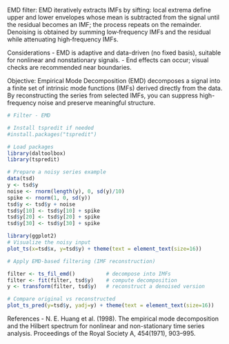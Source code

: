 EMD filter: EMD iteratively extracts IMFs by sifting: local extrema define upper and lower envelopes whose mean is subtracted from the signal until the residual becomes an IMF; the process repeats on the remainder. Denoising is obtained by summing low‑frequency IMFs and the residual while attenuating high‑frequency IMFs.

Considerations
- EMD is adaptive and data-driven (no fixed basis), suitable for nonlinear and nonstationary signals.
- End effects can occur; visual checks are recommended near boundaries.

Objective: Empirical Mode Decomposition (EMD) decomposes a signal into a finite set of intrinsic mode functions (IMFs) derived directly from the data. By reconstructing the series from selected IMFs, you can suppress high-frequency noise and preserve meaningful structure.


```r
# Filter - EMD

# Install tspredit if needed
#install.packages("tspredit")
```

```r
# Load packages
library(daltoolbox)
library(tspredit) 
```


```r
# Prepare a noisy series example
data(tsd)
y <- tsd$y
noise <- rnorm(length(y), 0, sd(y)/10)
spike <- rnorm(1, 0, sd(y))
tsd$y <- tsd$y + noise
tsd$y[10] <- tsd$y[10] + spike
tsd$y[20] <- tsd$y[20] + spike
tsd$y[30] <- tsd$y[30] + spike
```

```r
library(ggplot2)
# Visualize the noisy input
plot_ts(x=tsd$x, y=tsd$y) + theme(text = element_text(size=16))
```

```r
# Apply EMD-based filtering (IMF reconstruction)

filter <- ts_fil_emd()          # decompose into IMFs
filter <- fit(filter, tsd$y)    # compute decomposition
y <- transform(filter, tsd$y)   # reconstruct a denoised version

# Compare original vs reconstructed
plot_ts_pred(y=tsd$y, yadj=y) + theme(text = element_text(size=16))
```

References
- N. E. Huang et al. (1998). The empirical mode decomposition and the Hilbert spectrum for nonlinear and non-stationary time series analysis. Proceedings of the Royal Society A, 454(1971), 903–995.
